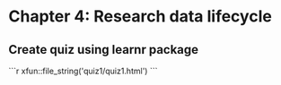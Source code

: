 # Chapter 4: Research data lifecycle

## Create quiz using learnr package

````{=html}
```r
xfun::file_string('quiz1/quiz1.html')
```
````
